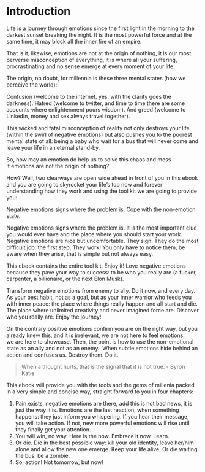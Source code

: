 # Introduction

Life is a journey through emotions since the first light in the morning to the darkest sunset breaking the night. It is the most powerful force and at the same time, it may block all the inner fire of an empire.

That is it, likewise, emotions are not at the origin of nothing, it is our most perverse misconception of everything, it is where all your suffering, procrastinating and no sense emerge at every moment of your life.

The origin, no doubt, for millennia is these three mental states (how we perceive the world):

Confusion (welcome to the internet, yes, with the clarity goes the darkness).
Hatred (welcome to twitter, and time to time there are some accounts where enlightenment pours wisdom).
And greed (welcome to LinkedIn, money and sex always travel together).


This wicked and fatal misconception of reality not only destroys your life (within the swirl of negative emotions) but also pushes you to the poorest mental state of all: being a baby who wait for a bus that will never come and leave your life in an eternal stand-by.

So, how may an emotion do help us to solve this chaos and mess if emotions are not the origin of nothing?

How? Well, two clearways are open wide ahead in front of you in this ebook and you are going to skyrocket your life's top now and forever understanding how they work and using the tool kit we are going to provide you:

Negative emotions signs where the problem is.
Cope with the non-emotion state.


Negative emotions signs where the problem is. It is the most important clue you would ever have and the place where you should start your work. Negative emotions are nice but uncomfortable. They sign. They do the most difficult job: the first step. They work! You only have to notice them, be aware when they arise, that is simple but not always easy.

This ebook contains the entire tool kit. Enjoy it! Love negative emotions because they pave your way to success: to be who you really are (a fucker, carpenter, a billionaire, or the next Elon Musk).

Transform negative emotions from enemy to ally. Do it now, and every day. As your best habit, not as a goal, but as your inner warrior who feeds you with inner peace: the place where things really happen and all start and die. The place where unlimited creativity and never imagined force are. Discover who you really are. Enjoy the journey!

On the contrary positive emotions confirm you are on the right way, but you already knew this, and it is irrelevant, we are not here to feel emotions, we are here to showcase. Then, the point is how to use the non-emotional state as an ally and not as an enemy.  When subtle emotions hide behind an action and confuses us. Destroy them. Do it.


> When a thought hurts, that is the signal that it is not true.  - Byron Katie


This ebook will provide you with the tools and the gems of millenia packed in a very simple and concise way, straight forward to you in four chapters:

1. Pain exists, negative emotions are there, add this is not bad news, it is just the way it is. Emotions are the last reaction, when something happens: they just inform you whispering. If you hear their message, you will take action. If not, new more powerful emotions will rise until they finally get your attention. 
2. You will win, no way. Here is the how. Embrace it now. Learn.
3. Or die. Die in the best possible way: kill your old identity, leave her/him alone and allow the new one emerge. Keep your life alive. Or die waiting the bus: be a zombie.
4. So, action! Not tomorrow, but now!